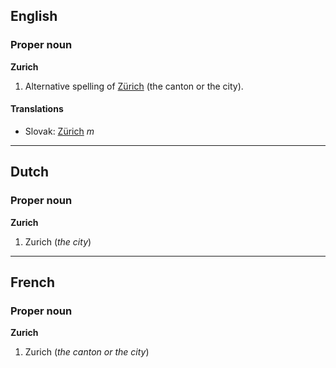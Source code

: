 ==English==
===Proper noun===
'''Zurich'''
{{wikipedia}}
#Alternative spelling of [[Zürich]] (the canton or the city).
==== Translations ====
*Slovak: [[Zürich]] ''m''

----

==Dutch==
===Proper noun===
'''Zurich'''

#Zurich (''the city'')

----
==French==
===Proper noun===
'''Zurich'''

#Zurich (''the canton or the city'')